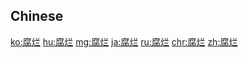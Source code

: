 {{also|腐爛}}
==Chinese==
{{zh-see|腐爛}}

[[ko:腐烂]]
[[hu:腐烂]]
[[mg:腐烂]]
[[ja:腐烂]]
[[ru:腐烂]]
[[chr:腐烂]]
[[zh:腐烂]]